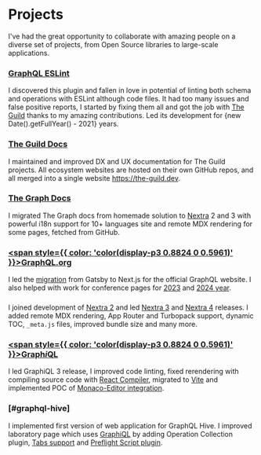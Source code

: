 
# Projects

I've had the great opportunity to collaborate with amazing people on a diverse
set of projects, from Open Source libraries to large-scale applications.

### [<GraphQLESLintLogo className="align-text-top mr-3" />GraphQL ESLint](https://the-guild.dev/graphql/eslint/docs)

I discovered this plugin and fallen in love in potential of linting both schema
and operations with ESLint although code files. It had too many
issues and false positive reports, I started by fixing them all and got the job
with [The Guild](https://the-guild.dev) thanks to my amazing contributions.
Led its development for {new Date().getFullYear() - 2021} years.

### [<TheGuildLogo className="h-8 inline mr-3" />The Guild Docs](https://the-guild.dev)

I maintained and improved DX and UX documentation for The Guild projects. All ecosystem websites are hosted on their own GitHub repos, and all merged into a single website https://the-guild.dev.

### [<TheGraphLogo className="h-8 inline mr-3" />The Graph Docs](https://thegraph.com/docs)

I migrated The Graph docs from homemade solution to [Nextra](#nextra) 2 and 3 with powerful i18n support for 10+ languages site and remote MDX rendering for some pages, fetched from GitHub.

### [<span style={{ color: 'color(display-p3 0.8824 0 0.5961)' }}><GraphQLLogo className="h-8 inline mr-3" />GraphQL.org</span>](https://graphql.org)

I led the
[migration](https://graphql.org/blog/2024-06-11-announcing-new-graphql-website)
from Gatsby to Next.js for the official GraphQL website. I also helped with work
for conference pages for [2023](https://graphql.org/conf/2023) and
[2024 year](https://graphql.org/conf/2024).

### [<NextraLogo className="h-7 inline" />](https://nextra.site)

I joined development of [Nextra 2](https://the-guild.dev/blog/nextra-2) and led
[Nextra 3](https://the-guild.dev/blog/nextra-3) and
[Nextra 4](https://the-guild.dev/blog/nextra-4) releases. I added remote MDX rendering, App Router and Turbopack support, dynamic TOC, `_meta.js` files, improved bundle size and many more.

### [<span style={{ color: 'color(display-p3 0.8824 0 0.5961)' }}><GraphQLLogo className="h-8 inline mr-3" />Graph<i className="px-px">i</i>QL</span>](https://github.com/graphql/graphiql)

I led GraphiQL 3 release, I improved code linting, fixed rerendering with
compiling source code with
[React Compiler](https://react.dev/learn/react-compiler), migrated to
[Vite](https://vite.dev) and implemented POC of
[Monaco-Editor integration](https://github.com/graphql/graphiql/pull/3234).

### [<HiveLogo className="h-8 inline text-[#00342c] dark:text-white" />](https://the-guild.dev/graphql/hive) [#graphql-hive]

I implemented first version of web application for GraphQL Hive. I improved laboratory page
which uses [GraphiQL](#graphiql) by adding Operation Collection plugin,
[Tabs support](https://the-guild.dev/graphql/hive/product-updates/2024-10-11-laboratory-improvements)
and
[Preflight Script plugin](https://the-guild.dev/graphql/hive/product-updates/2024-12-27-preflight-script).
